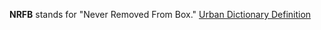 '''NRFB''' stands for "Never Removed From Box." [http://www.urbandictionary.com/define.php?term=nrfb Urban Dictionary Definition]

{{stub}}
